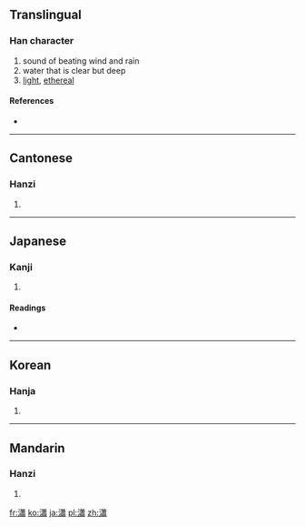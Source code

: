 {{also|潇}}
==Translingual==

===Han character===
{{Han char|rn=85|rad=水|as=16|sn=19|four=3412<sub>7</sub>|canj=水廿中X (ETLX)}}

# sound of beating wind and rain
# water that is clear but deep
# [[light]], [[ethereal]]

====References====
* {{Han ref|kx=0660.080|dkj=18660|dj=1070.020|hdz=31782.020|uh=701F|ud=28703|bh=C374|bd=50036}}

----

==Cantonese==

===Hanzi===
{{yue-hanzi|jyut=|y=siu1|sim=潇}}

# {{defn|Cantonese|sort=水16}}

----

==Japanese==

===Kanji===
{{ja-kanji|grade=|rs=水16}}

# {{defn|Japanese|sort=水16}}

====Readings====
* {{ja-readings|on=[[しょう]] (shō)|kun=[[きよし]] (kiyoshi)}}

----

==Korean==

===Hanja===
{{ko-hanja|hangeul=소|eumhun=|rv=so|mr=so|y=so}}

# {{defn|Korean|sort=水16}}

----

==Mandarin==

===Hanzi===
{{cmn-hanzi|sim=潇|pin=[[xiāo]] ([[xiao1]])|wg=hsiao<sup>1</sup>}}

# {{defn|Mandarin|sort=水16}}

[[fr:瀟]]
[[ko:瀟]]
[[ja:瀟]]
[[pl:瀟]]
[[zh:瀟]]